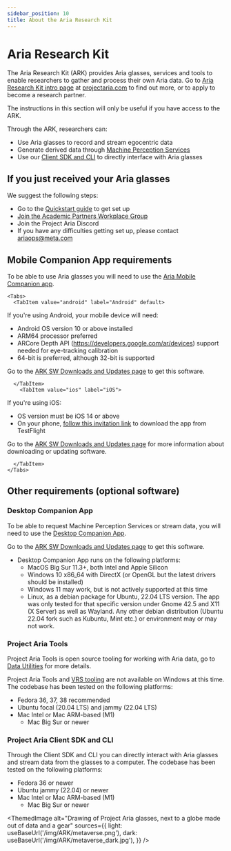 ```yaml
---
sidebar_position: 10
title: About the Aria Research Kit
---
```


# Aria Research Kit

The Aria Research Kit (ARK) provides Aria glasses, services and tools to enable researchers to gather and process their own Aria data. Go to [Aria Research Kit intro page](https://www.projectaria.com/research-kit/) at [projectaria.com](https://www.projectaria.com/) to find out more, or to apply to become a research partner.

The instructions in this section will only be useful if you have access to the ARK.

Through the ARK, researchers can:
* Use Aria glasses to record and stream egocentric data
* Generate derived data through [Machine Perception Services](/docs/ARK/mps)
* Use our [Client SDK and CLI](/docs/ARK/sdk) to directly interface with Aria glasses


## If you just received your Aria glasses
We suggest the following steps:
* Go to the [Quickstart guide](/docs/ARK/ARK_quickstart) to get set up
* [Join the Academic Partners Workplace Group](/docs/ARK/workplacegroup)
* Join the Project Aria Discord
* If you have any difficulties getting set up, please contact ariaops@meta.com


## Mobile Companion App requirements

To be able to use Aria glasses you will need to use the [Aria Mobile Companion app](/docs/ARK/mobile_companion_app).


```mdx-code-block
<Tabs>
  <TabItem value="android" label="Android" default>
```

If you're using Android, your mobile device will need:
- Android OS version 10 or above installed
- ARM64 processor preferred
- ARCore Depth API (https://developers.google.com/ar/devices) support needed for eye-tracking calibration
- 64-bit is preferred, although 32-bit is supported

Go to the [ARK SW Downloads and Updates page](/docs/ARK/ark_downloads) to get this software.

```mdx-code-block
  </TabItem>
    <TabItem value="ios" label="iOS">
```
If you're using iOS:
- OS version must be iOS 14 or above
- On your phone, [follow this invitation link](https://testflight.apple.com/join/G9sm51a8) to download the app from TestFlight

Go to the [ARK SW Downloads and Updates page](/docs/ARK/ark_downloads) for more information about downloading or updating software.

```mdx-code-block
  </TabItem>
</Tabs>
```

## Other requirements (optional software)

### Desktop Companion App
To be able to request Machine Perception Services or stream data, you will need to use the [Desktop Companion App](/docs/ARK/desktop_companion_app).

Go to the [ARK SW Downloads and Updates page](/docs/ARK/ark_downloads) to get this software.

* Desktop Companion App runs on the following platforms:
    * MacOS Big Sur 11.3+, both Intel and Apple Silicon
    * Windows 10 x86_64 with DirectX (or OpenGL but the latest drivers should be installed)
    * Windows 11 may work, but is not actively supported at this time
    * Linux, as a debian package for Ubuntu, 22.04 LTS version. The app was only tested for that specific version under Gnome 42.5 and X11 (X Server) as well as Wayland. Any other debian distribution (Ubuntu 22.04 fork such as Kubuntu, Mint etc.) or environment may or may not work.

### Project Aria Tools
Project Aria Tools is open source tooling for working with Aria data, go to [Data Utilities](/docs/data_utilities) for more details.

Project Aria Tools and [VRS tooling](https://github.com/facebookresearch/vrs) are not available on Windows at this time. The codebase has been tested on the following platforms:
- Fedora 36, 37, 38 recommended
- Ubuntu focal (20.04 LTS) and jammy (22.04 LTS)
- Mac Intel or Mac ARM-based (M1)
    - Mac Big Sur or newer


### Project Aria Client SDK and CLI
Through the Client SDK and CLI you can directly interact with Aria glasses and stream data from the glasses to a computer. The codebase has been tested on the following platforms:

- Fedora 36 or newer
- Ubuntu jammy (22.04) or newer
- Mac Intel or Mac ARM-based (M1)
  - Mac Big Sur or newer



<ThemedImage
  alt="Drawing of Project Aria glasses, next to a globe made out of data and a gear"
  sources={{
    light: useBaseUrl('/img/ARK/metaverse.png'),
    dark: useBaseUrl('/img/ARK/metaverse_dark.jpg'),
  }}
/>
